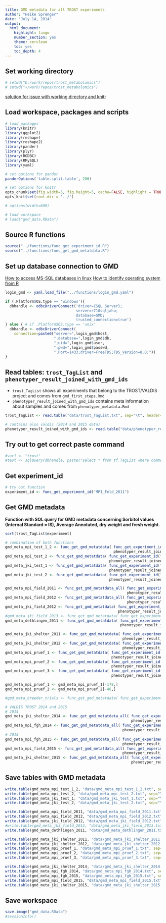 ```yaml
---
title: GMD metadata for all TROST experiments
author: "Heike Sprenger"
date: "July 14, 2014"
output:
  html_document:
    highlight: tango
    number_section: yes
    theme: cerulean
    toc: yes
    toc_depth: 4
---
```


## Set working directory
```r
# setwd("D:/work/repos/trost_metabolomics")
# setwd("~/work/repos/trost_metabolomics")
```

[solution for issue with working directory and knitr](https://github.com/yihui/knitr/issues/277)

## Load workspace, packages and scripts
```r
# load packages
library(knitr)
library(ggplot2)
library(reshape)
library(reshape2)
library(pander)
library(plyr)
library(RODBC)
library(RMySQL)
library(yaml)

# set options for pander
panderOptions('table.split.table', 200)

# set options for knitr
opts_chunk$set(fig.width=5, fig.height=5, cache=FALSE, highlight = TRUE, fig.show="asis")
opts_knit$set(root.dir = '../')

# options(width=600)

# load workspace
# load("gmd_data.RData")
```


## Source R functions
```r
source("../functions/func_get_experiment_id.R")
source("../functions/func_get_gmd_metatdata.R")
```


## Set up database connection to GMD
[How to access MS-SQL databases in linux](http://wiki.mpimp-golm.mpg.de/index.php/Access_MSSQL_databases)
[How to identify operating system from R](http://conjugateprior.org/2015/06/identifying-the-os-from-r/)

```r

login_gmd <- yaml.load_file("../functions/login_gmd.yaml")

if (.Platform$OS.type == 'windows'){
  dbhandle <- odbcDriverConnect('driver={SQL Server}; 
                                server=r710sqljahu; 
                                database=GMD; 
                                trusted_connection=true')
} else { # if .Platform$OS.type == 'unix'
  dbhandle <- odbcDriverConnect(
    connection=paste0("server=",login_gmd$host,
                      ";database=",login_gmd$db,
                      ";uid=",login_gmd$user,
                      ";pwd=",login_gmd$passwd,
                      ";Port=1433;driver=FreeTDS;TDS_Version=8.0;"))
}
```


## Read tables: ``trost_TagList`` and ``phenotyper_result_joined_with_gmd_ids``

* ``trost_TagList`` shows all experiments that belong to the TROST/VALDIS project and comes from ``gmd_first_steps.Rmd``
* ``phenotyper_result_joined_with_gmd_ids`` contains meta information about samples and comes from ``phenotyper_metadata.Rmd``

```r
trost_TagList <- read.table("data/trost_TagList.txt", sep="\t", header=TRUE)

# contains also valdis (2014 and 2015 data)
phenotyper_result_joined_with_gmd_ids <- read.table("data/phenotyper_result_joined_with_gmd_ids.txt", sep="\t", header=TRUE)
```


## Try out to get correct paste command
```r
#var1 <- "trost"
#test <- sqlQuery(dbhandle, paste("select * from tf.TagList where comment=","\'", var1, "\'", sep=""))
```


## Get experiment_id
```r
# try out function
experiment_id <- func_get_experiment_id("MPI_Feld_2011")
```


## Get GMD metadata
**Function with SQL query for GMD metadata concerning Sorbitol values (Internal Standard = IS), Average Annotated, dry weight and fresh weight.**
```r
sort(trost_TagList$experiment)

# combination of both functions
gmd_meta_mpi_test_1_2 <- func_get_gmd_metatdata( func_get_experiment_id("MPI_Test1_2") , 
                                                 phenotyper_result_joined_with_gmd_ids)
gmd_meta_mpi_test_2 <- func_get_gmd_metatdata( func_get_experiment_id("MPI_Test2") , 
                                               phenotyper_result_joined_with_gmd_ids)
gmd_meta_jki_test_1 <- func_get_gmd_metatdata( func_get_experiment_id("JKI_Test1") , 
                                               phenotyper_result_joined_with_gmd_ids)
gmd_meta_jki_test_2 <- func_get_gmd_metatdata( func_get_experiment_id("JKI_Test2") , 
                                               phenotyper_result_joined_with_gmd_ids)

gmd_meta_mpi_field_2011 <- func_get_gmd_metatdata_all( func_get_experiment_id("MPI_Feld_2011") , 
                                                       phenotyper_result_joined_with_gmd_ids)
gmd_meta_mpi_field_2012 <- func_get_gmd_metatdata_all( func_get_experiment_id("MPI_Feld_2012") , 
                                                       phenotyper_result_joined_with_gmd_ids)
gmd_meta_jki_field_2012 <- func_get_gmd_metatdata( func_get_experiment_id("JKI_Feld_2012") , 
                                                   phenotyper_result_joined_with_gmd_ids)
#gmd_meta_jki_field_2013 <- func_get_gmd_metatdata( func_get_experiment_id("JKI_Feld_2013") , phenotyper_result_joined_with_gmd_ids)
gmd_meta_dethlingen_2011 <- func_get_gmd_metatdata( func_get_experiment_id("Dethlingen_2011") , 
                                                    phenotyper_result_joined_with_gmd_ids)

gmd_meta_jki_shelter_2011 <- func_get_gmd_metatdata( func_get_experiment_id("JKI_Shelter_2011") , 
                                                     phenotyper_result_joined_with_gmd_ids)
gmd_meta_jki_shelter_2012 <- func_get_gmd_metatdata( func_get_experiment_id("JKI_Shelter_2012") , 
                                                     phenotyper_result_joined_with_gmd_ids)
gmd_meta_mpi_pruef_1 <- func_get_gmd_metatdata( func_get_experiment_id("MPI_Pruef1") , 
                                                phenotyper_result_joined_with_gmd_ids)
gmd_meta_mpi_pruef_2 <- func_get_gmd_metatdata( func_get_experiment_id("MPI_Pruef2") , 
                                                phenotyper_result_joined_with_gmd_ids)
gmd_meta_mpi_pruef_3 <- func_get_gmd_metatdata( func_get_experiment_id("MPI_Pruef3") , 
                                                phenotyper_result_joined_with_gmd_ids)

gmd_meta_mpi_pruef_1 <- gmd_meta_mpi_pruef_1[-178,]
gmd_meta_mpi_pruef_2 <- gmd_meta_mpi_pruef_2[-48,]

#gmd_meta_breeder_trials <- func_get_gmd_metatdata( func_get_experiment_id("breeder_trials") , phenotyper_result_joined_with_gmd_ids)

# VALDIS TROST 2014 and 2015
# 2014
gmd_meta_jki_shelter_2014 <- func_get_gmd_metatdata_all( func_get_experiment_id("JKI_Shelter_2014"), 
                                                         phenotyper_result_joined_with_gmd_ids )
gmd_meta_mpi_fgh_2014 <- func_get_gmd_metatdata_all( func_get_experiment_id("MPI_FGH_2014"), 
                                                     phenotyper_result_joined_with_gmd_ids)
# 2015
gmd_meta_mpi_fgh_2015 <- func_get_gmd_metatdata_all( func_get_experiment_id("MPI_FGH_2015"), 
                                                     phenotyper_result_joined_with_gmd_ids)
gmd_meta_mpi_field_2015 <- func_get_gmd_metatdata_all( func_get_experiment_id("MPI_Feld_2015"), 
                                                     phenotyper_result_joined_with_gmd_ids)
gmd_meta_jki_shelter_2015 <- func_get_gmd_metatdata_all( func_get_experiment_id("JKI_Shelter_2015"), 
                                                         phenotyper_result_joined_with_gmd_ids )
```


## Save tables with GMD metadata
```r
write.table(gmd_meta_mpi_test_1_2, "data/gmd_meta_mpi_test_1_2.txt", sep="\t", quote=FALSE)
write.table(gmd_meta_mpi_test_2, "data/gmd_meta_mpi_test_2.txt", sep="\t", quote=FALSE)
write.table(gmd_meta_jki_test_1, "data/gmd_meta_jki_test_1.txt", sep="\t", quote=FALSE)
write.table(gmd_meta_jki_test_2, "data/gmd_meta_jki_test_2.txt", sep="\t", quote=FALSE)

write.table(gmd_meta_mpi_field_2011, "data/gmd_meta_mpi_field_2011.txt", sep="\t", quote=FALSE)
write.table(gmd_meta_mpi_field_2012, "data/gmd_meta_mpi_field_2012.txt", sep="\t", quote=FALSE)
write.table(gmd_meta_jki_field_2012, "data/gmd_meta_jki_field_2012.txt", sep="\t", quote=FALSE)
#write.table(gmd_meta_jki_field_2013, "data/gmd_meta_jki_field_2013.txt", sep="\t", quote=FALSE)
write.table(gmd_meta_dethlingen_2011, "data/gmd_meta_dethlingen_2011.txt", sep="\t", quote=FALSE)

write.table(gmd_meta_jki_shelter_2011, "data/gmd_meta_jki_shelter_2011.txt", sep="\t", quote=FALSE)
write.table(gmd_meta_jki_shelter_2012, "data/gmd_meta_jki_shelter_2012.txt", sep="\t", quote=FALSE)
write.table(gmd_meta_mpi_pruef_1, "data/gmd_meta_mpi_pruef_1.txt", sep="\t", quote=FALSE)
write.table(gmd_meta_mpi_pruef_2, "data/gmd_meta_mpi_pruef_2.txt", sep="\t", quote=FALSE)
write.table(gmd_meta_mpi_pruef_3, "data/gmd_meta_mpi_pruef_3.txt", sep="\t", quote=FALSE)

write.table(gmd_meta_jki_shelter_2014, "data/gmd_meta_jki_shelter_2014.txt", sep="\t", quote=FALSE)
write.table(gmd_meta_mpi_fgh_2014, "data/gmd_meta_mpi_fgh_2014.txt", sep="\t", quote=FALSE)
write.table(gmd_meta_mpi_fgh_2015, "data/gmd_meta_mpi_fgh_2015.txt", sep="\t", quote=FALSE)
write.table(gmd_meta_mpi_field_2015, "data/gmd_meta_mpi_field_2015.txt", sep="\t", quote=FALSE)
write.table(gmd_meta_jki_shelter_2015, "data/gmd_meta_jki_shelter_2015.txt", sep="\t", quote=FALSE)
```


## Save workspace
```r
save.image("gmd_data.RData")
#sessionInfo()
```